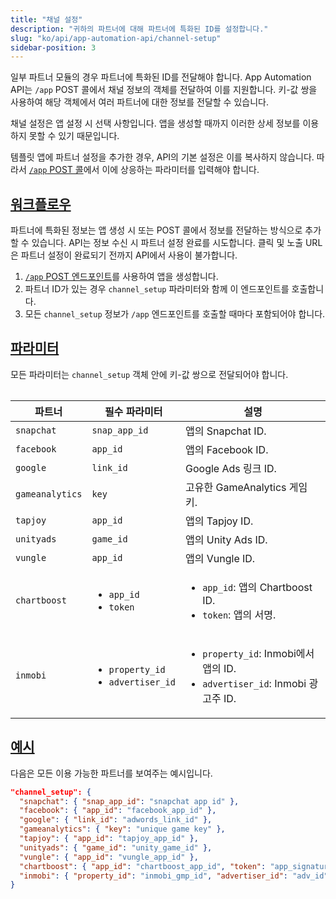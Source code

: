 ```yaml
---
title: "채널 설정"
description: "귀하의 파트너에 대해 파트너에 특화된 ID를 설정합니다."
slug: "ko/api/app-automation-api/channel-setup"
sidebar-position: 3
---
```


일부 파트너 모듈의 경우 파트너에 특화된 ID를 전달해야 합니다. App Automation API는 `/app` POST 콜에서 채널 정보의 객체를 전달하여 이를 지원합니다. 키\-값 쌍을 사용하여 해당 객체에서 여러 파트너에 대한 정보를 전달할 수 있습니다.

<Callout type="note">

채널 설정은 앱 설정 시 선택 사항입니다. 앱을 생성할 때까지 이러한 상세 정보를 이용하지 못할 수 있기 때문입니다.

</Callout>

템플릿 앱에 파트너 설정을 추가한 경우, API의 기본 설정은 이를 복사하지 않습니다. 따라서 [`/app` POST 콜](/en/api/app-automation-api/app-endpoint#parameters)에서 이에 상응하는 파라미터를 입력해야 합니다.

## [워크플로우](workflow)

파트너에 특화된 정보는 앱 생성 시 또는 POST 콜에서 정보를 전달하는 방식으로 추가할 수 있습니다. API는 정보 수신 시 파트너 설정 완료를 시도합니다. 클릭 및 노출 URL은 파트너 설정이 완료되기 전까지 API에서 사용이 불가합니다.

1. [`/app` POST 엔드포인트](/en/api/app-automation-api/app-endpoint#parameters)를 사용하여 앱을 생성합니다.
2. 파트너 ID가 있는 경우 `channel_setup` 파라미터와 함께 이 엔드포인트를 호출합니다.
3. 모든 `channel_setup` 정보가 `/app` 엔드포인트를 호출할 때마다 포함되어야 합니다.

## [파라미터](parameters)

<Callout type="important">

모든 파라미터는 `channel_setup` 객체 안에 키\-값 쌍으로 전달되어야 합니다.

</Callout>
<Table>

| 파트너          | 필수 파라미터                                           | 설명                                                                                            |
| --------------- | ------------------------------------------------------- | ----------------------------------------------------------------------------------------------- |
| `snapchat`      | `snap_app_id`                                           | 앱의 Snapchat ID.                                                                               |
| `facebook`      | `app_id`                                                | 앱의 Facebook ID.                                                                               |
| `google`        | `link_id`                                               | Google Ads 링크 ID.                                                                             |
| `gameanalytics` | `key`                                                   | 고유한 GameAnalytics 게임 키.                                                                   |
| `tapjoy`        | `app_id`                                                | 앱의 Tapjoy ID.                                                                                 |
| `unityads`      | `game_id`                                               | 앱의 Unity Ads ID.                                                                              |
| `vungle`        | `app_id`                                                | 앱의 Vungle ID.                                                                                 |
| `chartboost`    | <ul><li>`app_id`</li><li>`token`</li></ul>              | <ul><li>`app_id`: 앱의 Chartboost ID.</li><li>`token`: 앱의 서명.</li></ul>                     |
| `inmobi`        | <ul><li>`property_id`</li><li>`advertiser_id`</li></ul> | <ul><li>`property_id`: Inmobi에서 앱의 ID.</li><li>`advertiser_id`: Inmobi 광고주 ID.</li></ul> |

</Table>

## [예시](example)

다음은 모든 이용 가능한 파트너를 보여주는 예시입니다.

<CodeBlock title="지원되는 파트너">

```json
"channel_setup": {
  "snapchat": { "snap_app_id": "snapchat app id" },
  "facebook": { "app_id": "facebook_app_id" },
  "google": { "link_id": "adwords_link_id" },
  "gameanalytics": { "key": "unique game key" },
  "tapjoy": { "app_id": "tapjoy_app_id" },
  "unityads": { "game_id": "unity_game_id" },
  "vungle": { "app_id": "vungle_app_id" },
  "chartboost": { "app_id": "chartboost_app_id", "token": "app_signature" },
  "inmobi": { "property_id": "inmobi_gmp_id", "advertiser_id": "adv_id" }
}
```

</CodeBlock>
